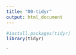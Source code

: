 ```yaml
---
title: "00-tidyr"
output: html_document
---
```



```r
#install.packages(tidyr)
library(tidyr)
```

`

